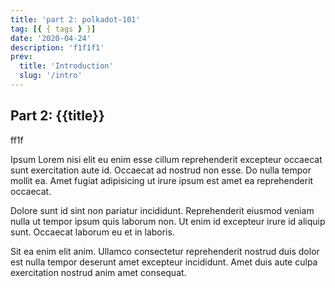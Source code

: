 ```yaml
---
title: 'part 2: polkadot-101'
tag: [{ { tags } }]
date: '2020-04-24'
description: 'f1f1f1'
prev:
  title: 'Introduction'
  slug: '/intro'
---
```


## Part 2: {{title}}

ff1f

Ipsum Lorem nisi elit eu enim esse cillum reprehenderit excepteur occaecat sunt exercitation aute id. Occaecat ad nostrud non esse. Do nulla tempor mollit ea. Amet fugiat adipisicing ut irure ipsum est amet ea reprehenderit occaecat.

Dolore sunt id sint non pariatur incididunt. Reprehenderit eiusmod veniam nulla ut tempor ipsum quis laborum non. Ut enim id excepteur irure id aliquip sunt. Occaecat laborum eu et in laboris.

Sit ea enim elit anim. Ullamco consectetur reprehenderit nostrud duis dolor est nulla tempor deserunt amet excepteur incididunt. Amet duis aute culpa exercitation nostrud anim amet consequat.
